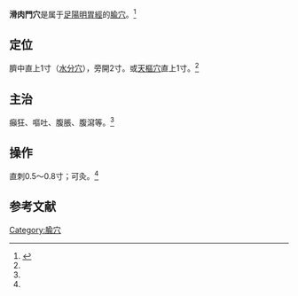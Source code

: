 {{medical}}
{{Infobox acupoint
|name = 滑肉門穴
|image = 
|imagesize = 
|caption =
|simplified = 滑肉门
|traditional = 滑肉門
|code = ST24
|pinyin = Huáròumén
|meridian = 足陽明胃經
|location = 臍中直上1寸（[[水分穴|水分穴]]），旁開2寸
|treat = 癲狂、嘔吐、腹脹、腹瀉等
|processing = 直刺0.5～0.8寸；可灸
|footnotes = 
}}
'''滑肉門穴'''是属于[[足陽明胃經|足陽明胃經]]的[[腧穴|腧穴]]。<ref name="针灸学">{{Cite book |title=针灸学 |url=https://archive.org/details/zhenjiuxue0000unse |author=孙国杰 主编 |publisher=[[上海科学技术出版社|上海科学技术出版社]] |year=1997 |pages= |isbn=7-5323-4102-X}}</ref>

==定位==
臍中直上1寸（[[水分穴|水分穴]]），旁開2寸。或[[天樞穴|天樞穴]]直上1寸。<ref name="针灸学"/>

==主治==
癲狂、嘔吐、腹脹、腹瀉等。<ref name="针灸学"/>

==操作==
直刺0.5～0.8寸；可灸。<ref name="针灸学"/>

==参考文献==
{{reflist}}

{{经络}}
{{足陽明胃經}}

{{DEFAULTSORT:H}}
[[Category:腧穴|Category:腧穴]]